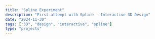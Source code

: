 ```yaml
---
title: "Spline Experiment"
description: "First attempt with Spline - Interactive 3D Design"
date: "2024-11-30"
tags: ["3D", "design", "interactive", "spline"]
type: "projects"
---
```


<ResponsiveIframe 
  src="https://futtikrutti-transparent-bg.vercel.app/" 
  title="Spline 3D Interactive Design"
  aspectRatio="16/9"
/>

